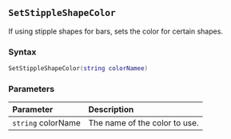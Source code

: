 ::: {.minipage data-latex="{\textwidth}"}
## `SetStippleShapeColor`

If using stipple shapes for bars, sets the color for certain shapes.

### Syntax {-}

``` .lua
SetStippleShapeColor(string colorNamee)
```

### Parameters {-}

**Parameter** | **Description**
| :-- | :-- |
| `string` colorName | The name of the color to use. |
:::
